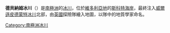 {{coord|77|11|S|162|38|E|type:glacier_region:AQ_source:GNIS|display=title}}

'''德貝納姆冰川'''（{{lang-en|Debenham Glacier}}）是[[南極洲|南極洲]]的[[冰川|冰川]]，位於[[維多利亞地|維多利亞地]]的[[斯科特海岸|斯科特海岸]]，最終注入[[威爾遜皮德蒙特冰川|威爾遜皮德蒙特冰川]]北部，由[[英國|英國]]探險隊繪入地圖，以隊中的地質學家命名。

{{DEFAULTSORT:Debenham Glacier}}
[[Category:南極洲冰川|Category:南極洲冰川]]


{{ScottCoast-geo-stub}}